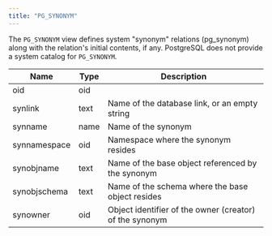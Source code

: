 ```yaml
---
title: "PG_SYNONYM"
---
```


The `PG_SYNONYM` view defines system "synonym" relations (pg_synonym) along with the relation's initial contents, if any. PostgreSQL does not provide a system catalog for `PG_SYNONYM`.

| Name         | Type | Description                                             |
| ------------ | ---- | ------------------------------------------------------- |
| oid          | oid  |                                                          |
| synlink      | text | Name of the database link, or an empty string           |                 
| synname      | name | Name of the synonym                                     |
| synnamespace | oid  | Namespace where the synonym resides                     |
| synobjname   | text | Name of the base object referenced by the synonym       |
| synobjschema | text | Name of the schema where the base object resides        |
| synowner     | oid  | Object identifier of the owner (creator) of the synonym |
